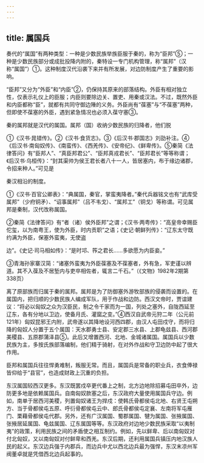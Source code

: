 ```yaml
---
---
---
```

title: 属国兵
---



奏代的“属国”有两种类型：一种是少数民族举族臣服于秦的，称为“臣邦”⑤；一种是少数民族部分或成批投降内附的，秦特设一专门机构管理，称“属邦”（汉称“属国”）①。这种制度汉代沿袭下来并有所发展，对边防制度产生了重要的影响。

“臣邦”又分为“外臣”和“内臣”②，仍保持其原来的部落结构。外臣有相对独立性，仅表示礼仪上的臣服；内臣则要除边关、置吏、用秦或汉法。不过，既然外臣和内臣都称“臣”，就都有共同守御边陲的义务。外臣尚有“葆塞”与“不葆塞”两种，但即使不葆塞的外臣，遇到紧急情况也必须入葆守塞③。

秦的属邦就是汉代的属国。属邦（国）收纳少数民族的归降者，他们脱

①《汉书·晁错传》。②《汉书·食货志》。③《后汉书·郡国志》刘劭补注。④《后汉书·南匈奴传》、《南蛮传》、《西羌传》、《安帝纪》、《鲜卑传》。⑤秦简《法律答问》有“臣邦人”、“真臣邦君公”、“臣邦真戎君长”、“臣邦君长”等等称谓；《后汉书·乌桓传》：“封其渠帅为侯王君长者八十一人，皆居塞内，布于缘边诸郡，令招来种人。”可见是

秦汉相沿的制度。

①《汉书·百官公卿表》：“典属国，秦官，掌蛮夷降者。”秦代兵器铭文也有“武库受属邦”（少府铜矛）、“诏事属邦”（吕不韦戈）、“属邦工”（铜戈）等称谓。可见属邦是秦制，汉代改称属国。

②秦简《法律答问》有“者（诸）侯外臣邦”之谓；《汉书·两粤传》：“高皇帝幸赐臣佗玺，以为南粤王，使为外臣，时内贡职”之语；《史记·朝鲜列传》：“辽东太守既约满为外臣，保塞外蛮夷，无使盗

边”。《史记·司马相如传》：“是时邛、筰之君长……多欲愿为内臣妾。”

③青海孙家寨汉简：“诸塞外蛮夷为外臣葆塞及不葆塞者，外有急，军吏谨以辨道。其不入葆及不居堑内与吏卒相佐者，辄言二千石。”（《文物》1982年2期第338页）

离了原部族而归属于秦的属邦。属邦是为了防御塞外游牧部族的侵袭而设置的。在属国内，把归顺的少数民族人编成军队，用于作战和边防。西汉文帝时，贾谊建议：“将必以匈奴之众为汉臣民，制之令千家而为一国，列处之塞外，自陇西延至辽东，各有分地以卫边，使备月氏、灌窳之变。”④西汉自武帝元狩二年（公元前121年）匈奴昆邪王内附，武帝遂以其降地设河西四郡，由汉人屯田戍守，而将归降的匈奴人分置于五个属国：天水郡勇士县、安定郡三水县、上郡龟兹县、西河郡美稷县、五原郡蒲泽县⑤。此后又增置西河、北地、金城诸属国。属国兵以少数民族为主，多按氏族部落编制，他们精于骑射，在对外作战和守卫边防中起了很大作用。

臣邦和属国兵往往悍勇难制，叛服无常。而且，属国兵是常备的职业兵，衣食俸禄皆仰给于“县官”，也造成财政上沉重的负担。

东汉属国较西汉更多。东汉既罢戍卒更代番上之制，北方边地除招募屯田卒外，边防更多地是依赖属国兵。自南匈奴款塞之后，东汉政府大量使用属国兵守边。例如，南单于居西河美稷，列置匈奴诸王为捍戍：使韩氏骨都侯屯北地、右贤王屯朔方、当于骨都侯屯五原、呼衍骨都侯屯云中、郎氏骨都侯屯定襄、左南将军屯雁门、栗藉骨都侯屯代郡。另外，还有广汉属国、蜀郡属国、犍为属国、张掖属国、张掖居延属国、龟兹属国、辽东属国等等。东汉政府对边地少数民族采取“以夷制夷”的政策，利用民族之间的矛盾使之相互制约。例如，先以鲜卑、后以南匈奴对付北匈奴，又以南匈奴对付鲜卑和西羌。东汉后期，还利用属国兵镇压内地汉族人民的起义。东汉边兵强于内郡兵，而边兵中尤以西北边兵最为强悍，东汉末凉州军阀董卓就是凭借西北边兵起事的。